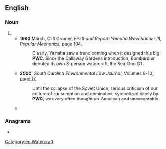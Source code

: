 ==English==

===Noun===
{{en-noun}}

# {{io|lang=en|[[personal]] [[watercraft]]}}
#* '''1990''' March, Cliff Gromer, ''Firsthand Report: Yamaha WaveRunner III'', ''[[w:Popular Mechanics|Popular Mechanics]]'', [http://books.google.com.au/books?id=5uMDAAAAMBAJ&pg=PA104&dq=%22pwc%22+%22water+craft%22+-intitle:%22%22+-inauthor:%22%22&hl=en&sa=X&ei=m5vxT82CNaiViQeHwe2ADQ&redir_esc=y#v=onepage&q=%22pwc%22%20%22water%20craft%22%20-intitle%3A%22%22%20-inauthor%3A%22%22&f=false page 104],
#*: Clearly, Yamaha saw a trend coming when it designed this big '''PWC'''. Since the Callaway Gardens introduction, Bombardier debuted its own 3-person watercraft, the Sea-Doo GT.
#* '''2000''', ''South Carolina Environmental Law Journal'', Volumes 9-10, [http://books.google.com.au/books?id=TDFMAQAAIAAJ&q=%22pwc%22+%22water+craft%22+-intitle:%22%22+-inauthor:%22%22&dq=%22pwc%22+%22water+craft%22+-intitle:%22%22+-inauthor:%22%22&hl=en&sa=X&ei=m5vxT82CNaiViQeHwe2ADQ&redir_esc=y page 17],
#*: Until the collapse of the Soviet Union, serious criticism of our culture of consumption and domination, symbolized nicely by '''PWC''', was very often thought un-American and unacceptable.
#* {{quote-text|lang=en|year=2010|author=Office of the Federal Register|title=Code of Federal Regulations, Title 36: Parks, Forests, and Public Property|page=120|url=http://books.google.com.au/books?id=PtofREQdvpcC&pg=PA120&dq=%22pwc%22+%22water+craft%22+-intitle:%22%22+-inauthor:%22%22&hl=en&sa=X&ei=m5vxT82CNaiViQeHwe2ADQ&redir_esc=y#v=onepage&q=%22pwc%22%20%22water%20craft%22%20-intitle%3A%22%22%20-inauthor%3A%22%22&f=false|passage=(g) ''Personal water craft ('''PWC''')''. (1) '''PWC''' may operate on Lake Meredith except in the following closed areas: stilling basin below Sanford Dam, within 750 feet of the Sanford Dam intake tower, and on the waters of the Canadian River.}}

===Anagrams===
* {{anagrams|en|a=cpw|CWP|PCW|WPC}}

[[Category:en:Watercraft]]